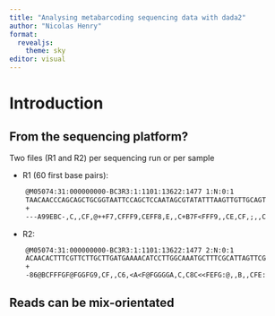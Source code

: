 ```yaml
---
title: "Analysing metabarcoding sequencing data with dada2"
author: "Nicolas Henry"
format:
  revealjs: 
    theme: sky
editor: visual
---
```


# Introduction

## From the sequencing platform?

Two files (R1 and R2) per sequencing run or per sample

* R1 (60 first base pairs):

```default
    @M05074:31:000000000-BC3R3:1:1101:13622:1477 1:N:0:1
    TAACAACCCAGCAGCTGCGGTAATTCCAGCTCCAATAGCGTATATTTAAGTTGTTGCAGT
    +
    ---A99EBC-,C,,CF,@++F7,CFFF9,CEFF8,E,,C+B7F<FFF9,,CE,CF,;,,C
```

* R2:

```default
    @M05074:31:000000000-BC3R3:1:1101:13622:1477 2:N:0:1
    ACAACACTTTCGTTCTTGCTTGATGAAAACATCCTTGGCAAATGCTTTCGCATTAGTTCG
    +
    -86@BCFFFGF@FGGFG9,CF,,C6,<A<F@FGGGGA,C,C8C<<FEFG:@,,B,,CFE:
```

:::{.callout-warning}
## Reads can be mix-orientated

:::


